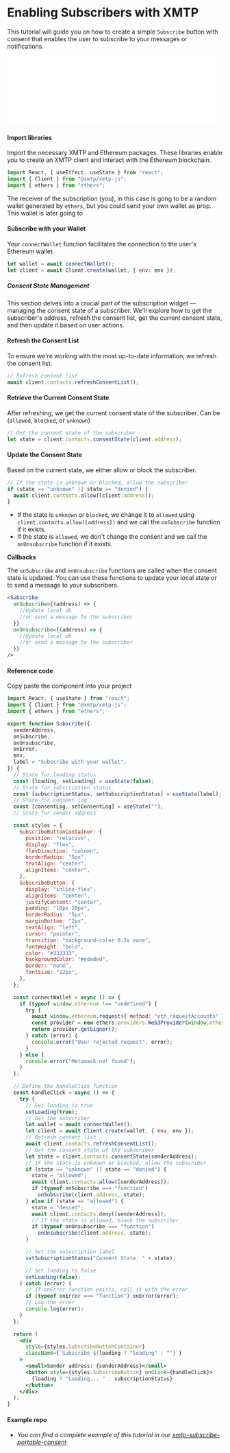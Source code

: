 
# Enabling Subscribers with XMTP

This tutorial will guide you on how to create a simple `Subscribe` button with consent that enables the user to subscribe to your messages or notifications.

<iframe
  src="/Frames/Subscribe"
  width="100%"
  height="162px"
  frameBorder="0"
  scrolling="no"
  allowFullScreen
></iframe>

#### Import libraries

Import the necessary XMTP and Ethereum packages. These libraries enable you to create an XMTP client and interact with the Ethereum blockchain.

```jsx
import React, { useEffect, useState } from "react";
import { Client } from "@xmtp/xmtp-js";
import { ethers } from "ethers";
```

The receiver of the subscription (you), in this case is gong to be a random wallet generated by `ethers`, but you could send your own wallet as prop. This wallet is later going to

#### Subscribe with your Wallet

Your `connectWallet` function facilitates the connection to the user's Ethereum wallet.

```jsx
let wallet = await connectWallet();
let client = await Client.create(wallet, { env: env });
```

##### Consent State Management

This section delves into a crucial part of the subscription widget — managing the consent state of a subscriber. We'll explore how to get the subscriber's address, refresh the consent list, get the current consent state, and then update it based on user actions.

#### Refresh the Consent List

To ensure we're working with the most up-to-date information, we refresh the consent list.

```jsx
// Refresh content list
await client.contacts.refreshConsentList();
```

#### Retrieve the Current Consent State

After refreshing, we get the current consent state of the subscriber. Can be (`allowed`, `blocked`, or `unknown`)

```jsx
// Get the consent state of the subscriber
let state = client.contacts.consentState(client.address);
```

#### Update the Consent State

Based on the current state, we either allow or block the subscriber.

```jsx
// If the state is unknown or blocked, allow the subscriber
if (state == "unknown" || state == "denied") {
  await client.contacts.allow([client.address]);
}
```

- If the state is `unknown` or `blocked`, we change it to `allowed` using `client.contacts.allow([address])` and we call the `onSubscribe` function if it exists.
- If the state is `allowed`, we don't change the consent and we call the `onUnsubscribe` function if it exists.

**Callbacks**

The `onSubscribe` and `onUnsubscribe` functions are called when the consent state is updated. You can use these functions to update your local state or to send a message to your subscribers.

```jsx
<Subscribe
  onSubscribe={(address) => {
    //Update local db
    //or send a message to the subscriber
  }}
  onUnsubscribe={(address) => {
    //Update local db
    //or send a message to the subscriber
  }}
/>
```

#### Reference code

Copy paste the component into your project

```jsx
import React, { useState } from "react";
import { Client } from "@xmtp/xmtp-js";
import { ethers } from "ethers";

export function Subscribe({
  senderAddress,
  onSubscribe,
  onUnsubscribe,
  onError,
  env,
  label = "Subscribe with your wallet",
}) {
  // State for loading status
  const [loading, setLoading] = useState(false);
  // State for subscription status
  const [subscriptionStatus, setSubscriptionStatus] = useState(label);
  // State for consent log
  const [consentLog, setConsentLog] = useState("");
  // State for sender address

  const styles = {
    SubscribeButtonContainer: {
      position: "relative",
      display: "flex",
      flexDirection: "column",
      borderRadius: "5px",
      textAlign: "center",
      alignItems: "center",
    },
    SubscribeButton: {
      display: "inline-flex",
      alignItems: "center",
      justifyContent: "center",
      padding: "10px 20px",
      borderRadius: "5px",
      marginBottom: "2px",
      textAlign: "left",
      cursor: "pointer",
      transition: "background-color 0.3s ease",
      fontWeight: "bold",
      color: "#333333",
      backgroundColor: "#ededed",
      border: "none",
      fontSize: "12px",
    },
  };

  const connectWallet = async () => {
    if (typeof window.ethereum !== "undefined") {
      try {
        await window.ethereum.request({ method: "eth_requestAccounts" });
        const provider = new ethers.providers.Web3Provider(window.ethereum);
        return provider.getSigner();
      } catch (error) {
        console.error("User rejected request", error);
      }
    } else {
      console.error("Metamask not found");
    }
  };

  // Define the handleClick function
  const handleClick = async () => {
    try {
      // Set loading to true
      setLoading(true);
      // Get the subscriber
      let wallet = await connectWallet();
      let client = await Client.create(wallet, { env: env });
      // Refresh content list
      await client.contacts.refreshConsentList();
      // Get the consent state of the subscriber
      let state = client.contacts.consentState(senderAddress);
      // If the state is unknown or blocked, allow the subscriber
      if (state == "unknown" || state == "denied") {
        state = "allowed";
        await client.contacts.allow([senderAddress]);
        if (typeof onSubscribe === "function")
          onSubscribe(client.address, state);
      } else if (state == "allowed") {
        state = "denied";
        await client.contacts.deny([senderAddress]);
        // If the state is allowed, block the subscriber
        if (typeof onUnsubscribe === "function")
          onUnsubscribe(client.address, state);
      }

      // Set the subscription label
      setSubscriptionStatus("Consent State: " + state);

      // Set loading to false
      setLoading(false);
    } catch (error) {
      // If onError function exists, call it with the error
      if (typeof onError === "function") onError(error);
      // Log the error
      console.log(error);
    }
  };

  return (
    <div
      style={styles.SubscribeButtonContainer}
      className={`Subscribe ${loading ? "loading" : ""}`}
    >
      <small>Sender address: {senderAddress}</small>
      <button style={styles.SubscribeButton} onClick={handleClick}>
        {loading ? "Loading... " : subscriptionStatus}
      </button>
    </div>
  );
}
```

#### Example repo

- _You can find a complete example of this tutorial in our [xmtp-subscribe-portable-consent](https://github.com/fabriguespe/xmtp-subscribe-portable-consent)_
